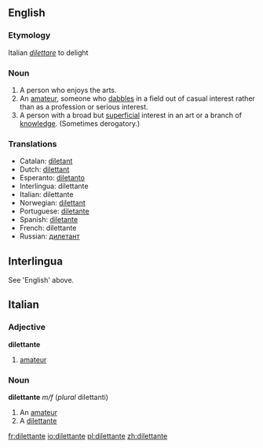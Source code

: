 ==English==
===Etymology===
Italian ''[[dilettare]]'' to delight
===Noun===
{{en-noun-reg}}

# A person who enjoys the arts.
# An [[amateur]], someone who [[dabble]]s in a field out of casual interest rather than as a profession or serious interest. 
# A person with a broad but [[superficial]] interest in an art or a branch of [[knowledge]]. (Sometimes derogatory.)

===Translations===
{{rfc-trans}}
*Catalan: [[diletant]]
*Dutch: [[dilettant]]
*Esperanto: [[diletanto]]
*Interlingua: dilettante
*Italian: dilettante
*Norwegian: [[dilettant]]
*Portuguese: [[diletante]]
*Spanish: [[diletante]]
*French: dilettante
*Russian: [[дилетант]]

==Interlingua==
See 'English' above.

==Italian==
===Adjective===
'''dilettante'''
#[[amateur]]
===Noun===
'''dilettante''' ''m/f'' (''plural'' dilettanti)
#An [[amateur]]
#A [[dilettante]]

[[fr:dilettante]]
[[io:dilettante]]
[[pl:dilettante]]
[[zh:dilettante]]